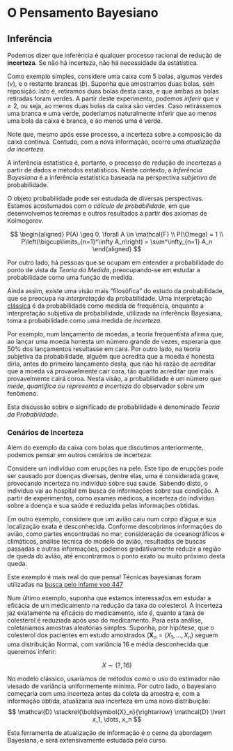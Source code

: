 # O Pensamento Bayesiano

## Inferência

Podemos dizer que inferência é qualquer processo racional de redução de
**incerteza**. Se não há incerteza, não há necessidade da estatística.

<!-- TODO: desenhos? -->
Como exemplo simples, considere uma caixa com 5 bolas, algumas verdes ($v$), e o
restante brancas ($b$). Suponha que amostramos duas bolas, sem reposição. Isto
é, retiramos duas bolas desta caixa, e que ambas as bolas retiradas foram
verdes. A partir deste experimento, podemos *inferir* que $v \geq 2$, ou seja, ao
menos duas bolas da caixa são verdes. Caso retirássemos uma branca e uma verde,
poderíamos naturalmente inferir que ao menos uma bola da caixa é branca, e ao
menos uma é verde.

Note que, mesmo após esse processo, a incerteza sobre a composição da caixa
contínua. Contudo, com a nova informação, ocorre uma *atualização da incerteza*.

A inferência estatística é, portanto, o processo de redução de incertezas a
partir de dados e métodos estatísticos. Neste contexto, a *Inferência Bayesiana*
é a inferência estatística baseada na perspectiva *subjetiva* de probabilidade.


:::{.callout-note title="Probabilidade"}
O objeto probabilidade pode ser estudada de diversas perspectivas. Estamos
acostumados com o *cálculo de probabilidade*, em que desenvolvemos teoremas e
outros resultados a partir dos axiomas de Kolmogorov.

$$
\begin{aligned}
P(A) \geq 0, \forall A \in \mathcal{F} \\
P(\Omega) = 1 \\
P\left(\bigcup\limits_{n=1}^\infty A_n\right) = \sum^\infty_{n=1} A_n
\end{aligned}
$$

Por outro lado, há pessoas que se ocupam em entender a probabilidade do ponto de
vista da *Teoria da Medida*, preocupando-se em estudar a probabilidade como uma
função de medida.

Ainda assim, existe uma visão mais "filosófica" do estudo da probabilidade, que
se preocupa na *interpretação* da probabilidade. Uma interpretação
[clássica](https://inferencia-classica.netlify.app) é da probabilidade como
medida de frequência, enquanto a interpretação subjetiva da probabilidade,
utilizada na inferência Bayesiana, toma a probabilidade como uma medida de
*incerteza*.

Por exemplo, num lançamento de moedas, a teoria frequentista afirma que, ao
lançar uma moeda honesta um número grande de vezes, esperaria que 50% dos
lançamentos resultasse em cara. Por outro lado, na teoria subjetiva da
probabilidade, alguém que acredita que a moeda é honesta diria, antes do
primeiro lançamento desta, que não há razão de acreditar que a moeda vá
provavelmente cair cara, tão quanto acreditar que mais provavelmente cairá
coroa. Nesta visão, a probabilidade é um número que *mede, quantifica ou
representa a incerteza* do observador sobre um fenômeno.

Esta discussão sobre o significado de probabilidade é denominado *Teoria da
Probabilidade*.
:::

### Cenários de Incerteza

Além do exemplo da caixa com bolas que discutimos anteriormente, podemos pensar
em outros cenários de incerteza:

Considere um indivíduo com erupções na pele. Este tipo de erupções pode ser
causado por doenças diversas, dentre elas, uma é considerada grave, provocando
incerteza no indivíduo sobre sua saúde. Sabendo disto, o indivíduo vai ao
hospital em busca de informações sobre sua condição. A partir de experimentos,
como exames médicos, a incerteza do indivíduo sobre a doença e sua saúde é
reduzida pelas informações obtidas.

Em outro exemplo, considere que um avião caiu num corpo d'água e sua localização
exata é desconhecida. Conforme descobrimos informações do avião, como partes
encontradas no mar, consideração de oceanográficos e climáticos, análise técnica
do modelo do avião, resultados de buscas passadas e outras informações, podemos
gradativamente reduzir a região de queda do avião, até encontrarmos o ponto
exato ou muito próximo desta queda.

Este exemplo é mais real do que pensa! Técnicas bayesianas foram
utilizadas na [busca pelo infame voo
447](https://www.technologyreview.com/2014/05/27/13283/how-statisticians-found-air-france-flight-447-two-years-after-it-crashed-into-atlantic/)

Num último exemplo, suponha que estamos interessados em estudar a eficácia de um
medicamento na redução da taxa do colesterol. A incerteza jaz exatamente na
eficácia do medicamento, isto é, quanto a taxa de colesterol é reduziada após
uso do medicamento. Para esta análise, coletaríamos amostras aleatórias simples.
Suponha, por hipótese, que o colesterol dos pacientes em estudo amostrados
($\boldsymbol{X}_n = (X_1, \dots, X_n)$
seguem uma distribuição Normal, com variância 16 e média desconhecida que
queremos inferir:

$$
X \sim (?,16)
$$

No modelo clássico, usaríamos de métodos como o uso do estimador não viesado de
variância uniformemente mínima. Por outro lado, o bayesiano começaria com uma
incerteza antes da coleta da amostra e, com a informação obtida, atualizaria sua
incerteza em uma nova distribuição:
$$
\mathcal{D} \stackrel{\boldsymbol{X}_n}{\rightarrow} \mathcal{D} \lvert x_1,
\dots, x_n
$$

Esta ferramenta de atualização de informação é o cerne da abordagem Bayesiana, e
será extensivamente estudada pelo curso.
